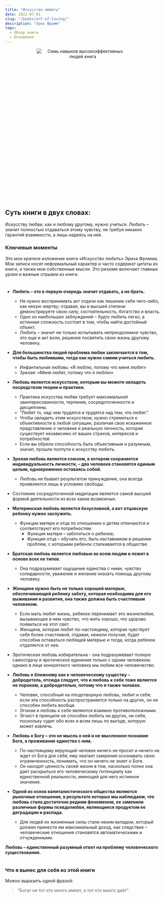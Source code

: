 ```yaml
---
title: "Искусство любить"
date: 2022-07-01
slug: "/books/art-of-loving/"
description: "Эрих Фромм"
tags:
  - Обзор книги
  - Отношения
---
```



<div class="images" align="center" style="width:300px; height: 300px; margin: auto; position: relative; margin-bottom: 220px;">
    <div class="image_item">
        <img alt="Семь навыков высокоэффективных людей книга" src="/art-of-loving-book.jpeg" />
    </div>
</div>

 ## Суть книги в двух словах:

Искусству любви, как и любому другому, нужно учиться. Любить – значит полностью отдаваться этому чувству, не требуя никаких гарантий взаимности, а лишь надеясь на нее.

### Ключевые моменты

Это мое краткое изложение книги «Искусство любить» Эриха Фромма. Мои записи носят неформальный характер и часто содержат цитаты из книги, а также мои собственные мысли. Это резюме включает главные уроки и важные отрывки из книги.

#

* **Любить – это в первую очередь значит отдавать, а не брать.**
    * Не нужно воспринимать акт отдачи как лишение себя чего-либо, как некую жертву; отдавая, вы в высшей степени демонстрируете свою силу, состоятельность, богатство и власть.
    * Одно из наибольших заблуждений – будто любить легко, а истинная сложность состоит в том, чтобы найти достойный объект.
    * Любить – значит не только испытывать непреодолимое чувство, это еще и акт воли, решение посвятить свою жизнь другому человеку.

* **Для большинства людей проблема любви заключается в том, чтобы быть любимыми, тогда как нужно самим учиться любить.**
    * Инфантильная любовь: «Я люблю, потому что меня любят»
    * Зрелая: «Меня любят, потому что я люблю»

* **Любовь является искусством, которым вы можете овладеть посредством теории и практики.**
    * Практика искусства любви требует максимальной заинтересованности, терпения, сосредоточенности и дисциплины.
    * "Любят то, над чем трудятся и трудятся над тем, что любят."
    * Чтобы овладеть этим искусством, нужно стремиться к объективности в любой ситуации, различая свое искаженное представление о человеке и реальную личность, которая существует независимо от ваших страхов, интересов и потребностей.
    * Если вы обрели способность быть объективным и разумным, значит, прошли полпути к искусству любить.

* **Зрелая любовь является союзом, в котором сохраняется индивидуальность личности, – два человека становятся единым целым, одновременно оставаясь собой.**
    * Любовь не бывает результатом принуждения, она всегда проявляется лишь в условиях свободы.

* Состояние сосредоточенной медитации является самой высшей формой деятельности из всех какие возможных. 

* **Материнская любовь является безусловной, а вот отцовскую ребенку нужно заслужить.**
    * Функции матери и отца по отношению к детям отличаются и соответствуют его потребностям.
        * Функция матери – заботиться о ребенке; 
        * Функция отца – обучать его, быть наставником в решении проблем, с которыми ребенок сталкивается в обществе.

* **Братская любовь является любовью ко всем людям и лежит в основе всех ее типов.**
    * Она подразумевает ощущение единства с ними, чувство солидарности, уважение и желание оказать помощь другому человеку.

* **Женщине нужно быть не только хорошей матерью, обеспечивающей ребенку заботу, которая необходима для его выживания и развития, она также должна быть счастливым человеком.**
    * Если мать любит жизнь, ребенок перенимает это жизнелюбие, вызывающее в нем чувство, что жить хорошо, что здорово появиться на этот свет.
    * Женщина, которая любит по-настоящему, которая чувствует себя более счастливой, отдавая, нежели получая, будет способна оставаться любящей матерью и тогда, когда ребенок отдаляется от нее. 

* Эротическая любовь избирательна - она подразумевает полную самоотдачу и эротическое единение только с одним человеком; однако в лице конкретного человека мы любим все человечество.

* **Любовь к ближнему как к человеческому существу – добродетель, отсюда следует, что и любовь к себе тоже является не пороком, а добродетелью, потому что я также человек.**
    * Человек, способный на плодотворную любовь, любит и себя; если эта способность распространяется только на других, он не способен любить вообще.
    * Эгоизм и любовь к себе являются взаимно противоположными.
    * Эгоист в принципе не способен любить ни других, ни себя, поскольку судит обо всех и всем лишь по выгоде, которую может извлечь.

* **Любовь к Богу – это не мысль о ней и не мысленное познание Бога, а проживание единства с ним.**
    * По-настоящему верующий человек ничего не просит и ничего не ждет от Бога для себя; ему хватает смирения осознавать свою ограниченность, понимать, что он ничего не знает о Боге.
    * Он находит ценность своей жизни в том, насколько полно она дает раскрыться его человеческому потенциалу как единственной реальности, имеющей для него истинное значение.

* **Одной из основ капиталистического общества являются рыночные отношения, в результате которых мы наблюдаем, что любовь стала достаточно редким феноменом, ее заменили различные формы псевдолюбви, являющиеся продуктом ее деградации и распада.**
    * Для людей их жизненные силы стали неким вкладом, который должен принести им максимальный доход, как следствие – человеческие отношения становятся автоматическими и отчужденными.

**Любовь – единственный разумный ответ на проблему человеческого существования.**

#

### Что я вынес для себя из этой книги 

Можно выразить одной фразой: 

> "Богат не тот кто много имеет, а тот кто много даёт"
